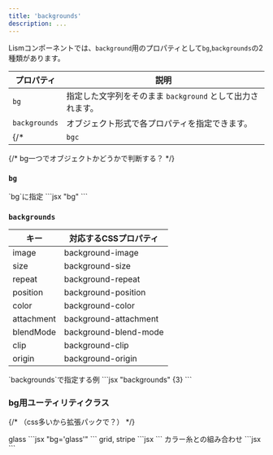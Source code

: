 ```yaml
---
title: 'backgrounds'
description: ...
---
```





Lismコンポーネントでは、`background`用のプロパティとして`bg`,`backgrounds`の2種類があります。

| プロパティ | 説明 |
|---|---|
|`bg`| 指定した文字列をそのまま `background` として出力されます。 |
|`backgrounds`| オブジェクト形式で各プロパティを指定できます。|
{/* |`bgc`| `background-color` として出力されます。 | */}


{/* bg一つでオブジェクトかどうかで判断する？ */}


### `bg`

<Preview>
	<PreviewTitle>`bg`に指定</PreviewTitle>
	<PreviewArea p={0}>
		<Box aspect='16/9' bg="url(/img.jpg) center / 50%"></Box>
	</PreviewArea>
	<PreviewCode>
		```jsx "bg"
		<Box aspect='16/9' bg="url(/img.jpg) center / 50%"></Box>
		```
	</PreviewCode>
</Preview>


### `backgrounds`



| キー | 対応するCSSプロパティ |
|---|---|
|image|background-image|
|size|background-size|
|repeat|background-repeat|
|position|background-position|
|color|background-color|
|attachment|background-attachment|
|blendMode|background-blend-mode|
|clip|background-clip|
|origin|background-origin|



<Preview>
	<PreviewTitle>`backgrounds`で指定する例</PreviewTitle>
	<PreviewArea p={0}>
		<Box
			aspect='16/9'
			backgrounds={{image: 'url(/img.jpg)', position: 'center', size: '50%'}}
		></Box>
	</PreviewArea>
	<PreviewCode>
		```jsx "backgrounds" {3}
		<Box
			aspect='16/9'
			backgrounds={{image: 'url(/img.jpg)', position: 'center', size: '50%'}}
		></Box>
		```
	</PreviewCode>
</Preview>


### bg用ユーティリティクラス

{/* （css多いから拡張パックで？） */}

<Preview>
	<PreviewTitle>glass</PreviewTitle>
	<PreviewArea p={20}>
		<Frame aspect='16/9'>
			<Media src='/img/img-1.jpg' alt='' width='960' height='640'/>
			<Layer bg='glass' position='center' p='box:l' bdrs='m' bxsh='4'>
				<DammyText />
			</Layer>
		</Frame>
	</PreviewArea>
	<PreviewCode>
		```jsx "bg='glass'"
		<Frame aspect='16/9'>
			<Media src='/img/img-1.jpg' alt='' width='960' height='640'/>
			<Layer bg='glass' position='center' p='box:l' bdrs='m' bxsh='4'>
				<DammyText />
			</Layer>
		</Frame>
		```
	</PreviewCode>
</Preview>


<Preview>
	<PreviewTitle>grid, stripe</PreviewTitle>
	<PreviewArea resize nogrid p={20}>
		<Box bg='grid' p='box:l'>
			<DammyText />
		</Box>
		<Box bg='stripe' p='box:l'>
			<DammyText />
		</Box>
	</PreviewArea>
	<PreviewCode>
		```jsx
		<Box bg='grid' p='box:l'>
			<DammyText />
		</Box>
		<Box bg='stripe' p='box:l'>
			<DammyText />
		</Box>
		```
	</PreviewCode>
</Preview>



<Preview>
	<PreviewTitle>カラー糸との組み合わせ</PreviewTitle>
	<PreviewArea resize nogrid p={20}>
		<Box bg='stripe' p='box:l' boxcolor='gray'>
			<DammyText />
		</Box>
		<Box bg='stripe' p='box:l' bgc='gray:10%'>
			<DammyText />
		</Box>
		<Box bg='grid' p='box:l' boxcolor='blue'>
			<DammyText />
		</Box>
		<Box bg='grid' p='box:l' bgc='blue:15%'>
			<DammyText />
		</Box>
	</PreviewArea>
	<PreviewCode>
		```jsx
		<Box bg='stripe' p='box:l' boxcolor='gray'>
			<DammyText />
		</Box>
		<Box bg='stripe' p='box:l' bgc='gray:10%'>
			<DammyText />
		</Box>
		<Box bg='grid' p='box:l' boxcolor='blue'>
			<DammyText />
		</Box>
		<Box bg='grid' p='box:l' bgc='blue:15%'>
			<DammyText />
		</Box>
		```
	</PreviewCode>
</Preview>

